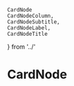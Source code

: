 
	CardNode
	CardNodeColumn,
	CardNodeSubtitle,
	CardNodeLabel,
	CardNodeTitle
} from '../'

<Meta title="Diagrams/Cards" />

# CardNode

